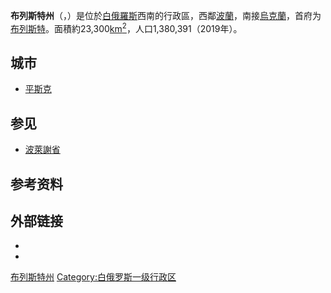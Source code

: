 {{Infobox settlement
|name = 布列斯特州
|settlement_type=[[白俄罗斯行政区划|州]]
|native_name = {{native name|be|Брэсцкая вобласць|italics=off}}<br/>{{native name|ru|Брестская область|italics=off}}
|native_name_lang = 
|image_flag = Flag of Brest Voblast, Belarus.svg
|image_shield = Coat of Arms of Brest Region.svg
|image_skyline = 
|image_caption =
|subdivision_type = 国家
|subdivision_name = {{BLR}}
|subdivision_type1 = 行政中心
|subdivision_name1 = [[布列斯特|布列斯特]]
|subdivision_type2 = 最大城市
|subdivision_name2 = [[布列斯特|布列斯特]] - 350,616<br>[[巴拉诺维奇|巴拉诺维奇]] - 179,000<br>[[平斯克|平斯克]] - 137,960
|established_title = 建立
|established_date = 1939年
|area_total_km2 = 32790.68
|area_total_sq_mi = 12664 
|population_total = 1,380,391
|population_as_of = 2019
|population_density_km2 = 43
|image_map = Brest Voblast in Belarus.svg
|postal_code = 
|area_code = 
|leader_title = 主席
|leader_name = Shuleyko Yuriy Vitoldovich
|iso_code = BY-BR
|blank_name_sec2 = [[人类发展指数|HDI]] (2018)
|blank_info_sec2 = 0.813<ref name="GlobalDataLab">{{Cite web|url=https://hdi.globaldatalab.org/areadata/shdi/|title=Sub-national HDI - Area Database - Global Data Lab|website=hdi.globaldatalab.org|language=en|access-date=2018-09-13|archive-date=2018-09-23|archive-url=https://web.archive.org/web/20180923120638/https://hdi.globaldatalab.org/areadata/shdi/}}</ref><br/>{{color|green|very high}} · {{tsl|en|List of regions of Belarus by Human Development Index||3rd}}
|website = [http://www.brest-region.by www.brest-region.by]
}}
'''布列斯特州'''（{{Lang-be|Брэ́сцкая во́бласць}}，{{Lang-en|Brest}}）是位於[[白俄羅斯|白俄羅斯]]西南的行政區，西鄰[[波蘭|波蘭]]，南接[[烏克蘭|烏克蘭]]，首府为[[布列斯特|布列斯特]]。面積約23,300[[平方公里|km<sup>2</sup>]]，人口1,380,391（2019年）。

== 城市 ==
* [[平斯克|平斯克]]

== 参见 ==
* [[波萊謝省|波萊謝省]]

==参考资料==
{{refs}}

==外部链接==
* {{commonscatinline}}
* {{wikivoyage-inline}}

{{coord|display=title}}
{{Belarus-sdiv}}
{{Brest Region}}
{{normdaten}}

[[Category:布列斯特州|]]
[[Category:白俄罗斯一级行政区|Category:白俄罗斯一级行政区]]
{{Belarus-geo-stub}}